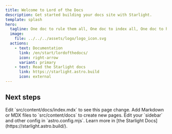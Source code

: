 ```yaml
---
title: Welcome to Lord of the Docs
description: Get started building your docs site with Starlight.
template: splash
hero:
  tagline: One doc to rule them all, One doc to index all, One doc to help you all, and in the knowledge bind them.
  image:
    file: ../../../assets/logo/logo_icon.svg
  actions:
    - text: Documentation
      link: /en/start/lordofthedocs/
      icon: right-arrow
      variant: primary
    - text: Read the Starlight docs
      link: https://starlight.astro.build
      icon: external
---
```



## Next steps

<CardGrid stagger>
	<Card title="Update content" icon="pencil">
		Edit `src/content/docs/index.mdx` to see this page change.
	</Card>
	<Card title="Add new content" icon="add-document">
		Add Markdown or MDX files to `src/content/docs` to create new pages.
	</Card>
	<Card title="Configure your site" icon="setting">
		Edit your `sidebar` and other config in `astro.config.mjs`.
	</Card>
	<Card title="Read the docs" icon="open-book">
		Learn more in [the Starlight Docs](https://starlight.astro.build/).
	</Card>
</CardGrid>

